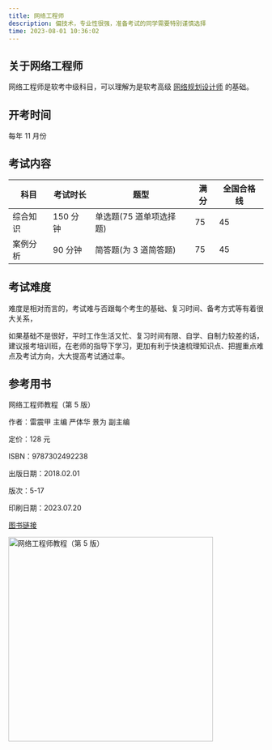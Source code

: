 ```yaml
---
title: 网络工程师
description: 偏技术，专业性很强，准备考试的同学需要特别谨慎选择
time: 2023-08-01 10:36:02
---
```


## 关于网络工程师

网络工程师是软考中级科目，可以理解为是软考高级 [网络规划设计师](https://ruankao.eu.org/docs/high-level/wlghsjs) 的基础。

## 开考时间

每年 11 月份

## 考试内容

| 科目     | 考试时长 | 题型                    | 满分 | 全国合格线 |
| -------- | -------- | ----------------------- | ---- | ---------- |
| 综合知识 | 150 分钟 | 单选题(75 道单项选择题) | 75   | 45         |
| 案例分析 | 90 分钟  | 简答题(为 3 道简答题)   | 75   | 45         |

## 考试难度

难度是相对而言的，考试难与否跟每个考生的基础、复习时间、备考方式等有着很大关系，

如果基础不是很好，平时工作生活又忙、复习时间有限、自学、自制力较差的话，建议报考培训班，在老师的指导下学习，更加有利于快速梳理知识点、把握重点难点及考试方向，大大提高考试通过率。

## 参考用书

网络工程师教程（第 5 版）

作者：雷震甲 主编 严体华 景为 副主编

定价：128 元

ISBN：9787302492238

出版日期：2018.02.01

版次：5-17

印刷日期：2023.07.20

[图书链接](http://www.tup.tsinghua.edu.cn/Wap/tsxqy.aspx?id=07552101)

<Image
  src="https://img.techrk1688.eu.org/file/73c66d2a8d8dab8b0b0c6.png"
  height="404"
  width="auto"
  alt="网络工程师教程（第 5 版）"
  priority={true}
/>
